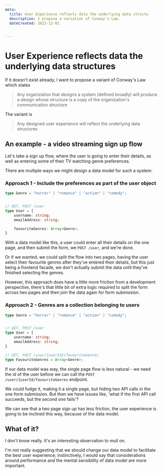 ```yaml
---
meta:
  title: User Experience reflects data the underlying data structu
  description: I propose a variation of Conway's Law.
  dateCreated: 2022-12-01

  
---
```


# User Experience reflects data the underlying data structures

If it doesn't exist already, I want to propose a variant of Conway's Law which states

> Any organization that designs a system (defined broadly) will produce a design whose structure is a copy of the organization's communication structure

The variant is

> Any designed user experience will reflect the underlying data structures

## An example - a video streaming sign up flow 

Let's take a sign up flow, where the user is going to enter their details, as well as entering some of their TV watching genre preferences. 

There are multiple ways we might design a data model for such a system: 

### Approach 1 - Include the preferences as part of the user object 


```typescript
type Genre = "horror" | "romance" | "action" | "comedy"; 


// GET, POST /user
type User = {
    username: string; 
    emailAddress: string; 

    favouriteGenres: Array<Genre>; 
}
```

With a data model like this, a user could enter all their details on the one page, and then submit the form, we `POST /user`,  and we're done. 

Or if we wanted, we could split the flow into two pages, having the user select their favourite genres after they've entered their details, but this just being a frontend facade, we don't actually submit the data until they've finished selecting the genres. 

However, this approach does have a little more friction from a development perspective, there's that little bit of extra logic required to split the form across two pages and then join the data again for form submission. 


### Approach 2 - Genres are a collection belonging to users 

```typescript 
type Genre = "horror" | "romance" | "action" | "comedy"; 


// GET, POST /user
type User = {
    username: string; 
    emailAddress: string; 
}

// GET, POST /user/{userId}/favouriteGenres
type FavouriteGenres = Array<Genre>; 
```

If our data model was way, the single page flow is less natural - we need the id of the user before we can call the `POST /user/{userId/favouriteGenres` endpoint. 

We could fudge it, making it a single page, but hiding two API calls in the one form submission. But then we have issues like, 'what if the first API call succeeds, but the second one fails'?

We can see that a two page sign up has less friction, the user experience is going to be inclined this way, because of the data model. 


## What of it? 

I don't know really. It's an interesting observation to mull on. 

I'm not really suggesting that we should change our data model to facilitate the best user experience; instinctively,  I would say that considerations around performance and the mental sensibility of data model are more important. 

